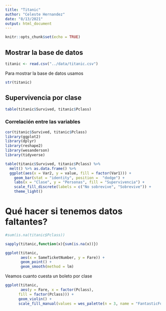 ```yaml
---
title: "Titanic"
author: "Celeste Hernandez"
date: "8/13/2021"
output: html_document
---
```


```r
knitr::opts_chunk$set(echo = TRUE)
```

## Mostrar la base de datos

```r
titanic <- read.csv("../data/titanic.csv")
```

Para mostrar la base de datos usamos 

```r
str(titanic)
```

## Supervivencia por clase

```r
table(titanic$Survived, titanic$Pclass)
```
### Correlación entre las variables

```r
cor(titanic$Survived, titanic$Pclass)
library(ggplot2)
library(dplyr)
library(reshape2)
library(wesanderson)
library(tidyverse)

table(titanic$Survived, titanic$Pclass) %>%
  melt() %>% as.data.frame() %>%
  ggplot(aes(x = Var2, y = value, fill = factor(Var1))) + 
    geom_bar(stat = "identity", position =  "dodge") +
    labs(x = "Clase", y = "Personas", fill = "Supervivencia") +
    scale_fill_discrete(labels = c("No sobrevive", "Sobrevive")) + 
    theme_light()
```

# Qué hacer si tenemos datos faltantes?

```r
#sum(is.na(titanic$Pclass))

sapply(titanic,function(x){sum(is.na(x))})
```
```r
ggplot(titanic,
       aes(x = SameTicketNumber, y = Fare)) +
       geom_point() +
       geom_smooth(method = lm)
```

Veamos cuanto cuesta un boleto por clase
```r
ggplot(titanic,
       aes(y = Fare, x = factor(Pclass),
      fill = factor(Pclass))) +
      geom_violin() +
      scale_fill_manual(values = wes_palette(n = 3, name = "FantasticFox1"))
      
```




